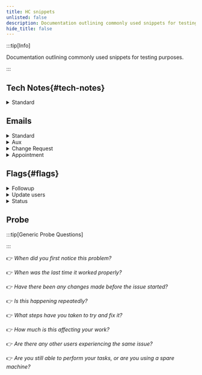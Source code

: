 ```yaml
---
title: HC snippets
unlisted: false
description: Documentation outlining commonly used snippets for testing purposes.
hide_title: false
---
```



<!-- ## Overview{#overview} -->

:::tip[Info]

Documentation outlining commonly used snippets for testing purposes.

:::





## Tech Notes{#tech-notes}

<details>
<summary>Standard</summary>

See [**probing questions**](#probe)

<Tabs>
  <TabItem value="iinfo" label="Initial Info" default>

```md
Caller:
Company:
Email:
Callback#:
Existing ticket#:
Issue:

When did this occur: n/a
When did it last work: n/a
Any changes made before the issue started: n/a
Steps done to rectify: n/a
Any other users affected: n/a
How impacting to your work: n/a
Still able to perform work: n/a
Other relevant details: n/a
```

</TabItem>
<TabItem value="inbound" label="Inbound">

```md
Inbound call (existing ticket):
Caller's Name:
Site/Company:
Verified email address:
Contact number:
Verified ticket number/summary:
Reason of call:
Details of inbound call:
```

</TabItem>
  <TabItem value="outbound" label="Outbound">

```md
Outbound (follow up):
Called at: (all dialed #s and indicate # client used)
Spoke with:
Agreement/appointment:
Other details of the call:
```

  </TabItem>

  <TabItem value="escal" label="Escalation">

```md
Hi Team,

Please see the details below.

Caller:
Contact#:
Email:
Issue:

Steps done:
Next steps:
Priority: [URGENT]

Thank you.

Regards,

```

  </TabItem>
</Tabs>

</details>

## Emails

<details>
<summary>Standard</summary>
<h3 id="#heading-id">Acknowledgement</h3>

<Tabs>
<TabItem value="low" label="P3">

```md
Hi ,

Thanks for reaching out to us!

Your request is now in our queue and will be handled by the next available technician.

If the issue or request is affecting your work, please let us know, and we will prioritize it accordingly.

Thank you for your patience.

Best,

```

</TabItem>

<TabItem value="P2/P1" label="P2/P1">

```md
Hi ,

I hope you're doing well.

Thank you for bringing this matter to our attention. Rest assured that we take this (issue) seriously and will prioritize it for immediate attention from our assigned technician.

We will keep you posted on our progress as our technician is reviewing the ticket and will reach to you at (phone number) if needed.

A reminder as well that if there is a need to conduct a remote session, kindly save and close all applications, websites, and documents before the remote connection to prevent data loss.

Thank you for your patience.

Best,

```

</TabItem>

</Tabs>
</details>

<details>
<summary>Aux</summary>

<Tabs>

 <TabItem value="rs_1" label="R1">

```md
Hi ,

I hope you're doing well.

Thank you for the update. Please allow our technician to look into this further and we'll get back to you as soon as we have updates to share.

In the meantime, should you have other instructions, please feel free to let us know.

Thank you for your patience.

Best,

```

  </TabItem>

<TabItem value="r_2" label="R2">

```md
Hi ,

I hope you're doing well.

Our support team has been notified of your update, and a technician will contact you shortly.

Thank you for your patience.

Best,

```

  </TabItem>

<TabItem value="r_3" label="Resolved">

```md
Hi ,

Thank you for the update and we're glad that this has been resolved.

In the meantime, we'll be closing this ticket.

Should you have any further concerns or questions, please feel free to reach out.

Have a great day!

Best,

```

</TabItem>

</Tabs>

</details>

<details>
<summary>Change Request</summary>




<Tabs>

 <TabItem value="appr" label="Approvers">

:::warning[Email for Approvers]

:::

```md
Hi ,

I hope all is well.

I'm reaching to request your approval regarding . Further details are as follow:

Looking forward to your response.

Best,

```

</TabItem>

<TabItem value="cln" label="Endusers">

:::tip[Email for Endusers]

:::

```md
Hi ,

I hope this email finds you well.

We'd like to inform you that your request has been received and is currently in our queue awaiting approval. Our team is ready to proceed once the necessary approvals are granted.

In the meantime, should you have other instructions, feel free to let us know.

Thank you for your patience.

Best,

```

</TabItem>

</Tabs>

</details>

<details>
<summary>Appointment</summary>

<Tabs>
<TabItem value="sd" label="Same Day">

```md title="Same day"
Hi ,

I hope you’re doing well.

I’m reaching out to inform you that we have set an appointment for the technician to reach out to you today between .

A reminder as well that if there is a need to conduct a remote session, kindly save and close all applications, websites, and documents before the remote connection to prevent data loss.
Thank you.

Best,

```

</TabItem>

 <TabItem value="nd" label="Next day">

```md title="Next day"
Hi ,

I hope you’re doing well.

I’m reaching out to inform you that we have set an appointment for the technician to reach out to you on between .

A reminder as well that if there is a need to conduct a remote session, kindly save and close all applications, websites, and documents before the remote connection to prevent data loss.
Thank you.

Best,

```

</TabItem>

</Tabs>
</details>


## Flags{#flags}

<details>
<summary>Followup</summary>

<Tabs
  defaultValue="r1"
  values={[
    { label: "R1", value: "r1" },
    { label: "R2", value: "r2" },
    { label: "R3", value: "r3" },
  ]}
>
  <TabItem value="r1">
  
  ```md
Hi team, would like to follow up on this. Please advise. Thank you.

```

  </TabItem>
  <TabItem value="r2">
  
  ```md
Hi team, a gentle follow-up on this please. Thank you.

````

  </TabItem>
  <TabItem value="r3">

  ```md

````

  </TabItem>
</Tabs>

</details>

<details>
<summary>Update users</summary>

<Tabs
  defaultValue="r1"
  values={[
    { label: "NewContact", value: "r1" },
    { label: "DeleteContact", value: "r2" },
  ]}
>
  <TabItem value="r1">
  
  ```md
Hi team, we have successfully created a new contact for this user in our end. Thank you.

```

  </TabItem>
  <TabItem value="r2">
  
  ```md
Hi team, we have successfully marked this user as inactive in our end. Thank you.

````

  </TabItem>

</Tabs>

</details>

<details>
<summary>Status</summary>

<Tabs
  defaultValue="r1"
  values={[
    {label: 'Notif', value: 'r1'},
    {label: 'Callback', value: 'r2'},
    {label: 'NotSupport', value: 'r3'},
    {label: 'Urgent', value: 'r4'},
  ]}>
  <TabItem value="r1">
  
  ```md
Hi team, we got this notification and will be closing this off on our end. Please let us know otherwise. Thank you.

  ```

</TabItem>
<TabItem value="r2">
  
  ```md
Hi team, we've receive a callback request with details as follows:

Thank you.

````

</TabItem>

<TabItem value="r3">

```md
Hi team, escalating this request as this site is currently not supported. Thank you.

````

</TabItem>

<TabItem value="r4">

```md
Hi team, letting you know about this urgent request is now being handled by our technician. Thank you.
```
</TabItem>
</Tabs>

</details>

## Probe

:::tip[Generic Probe Questions]

:::

👉 _When did you first notice this problem?_

👉 _When was the last time it worked properly?_

👉 _Have there been any changes made before the issue started?_

👉 _Is this happening repeatedly?_

👉 _What steps have you taken to try and fix it?_

👉 _How much is this affecting your work?_

👉 _Are there any other users experiencing the same issue?_

👉 _Are you still able to perform your tasks, or are you using a spare machine?_
